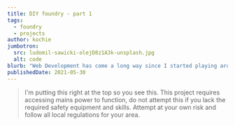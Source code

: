```yaml
---
title: DIY foundry - part 1
tags:
  - foundry
  - projects
author: kochie
jumbotron:
  src: ludomil-sawicki-olejD8z1A3k-unsplash.jpg
  alt: code
blurb: "Web Development has come a long way since I started playing around with html and JS. If I was starting again today here's what I'd do."
publishedDate: 2021-05-30
---
```


> I'm putting this right at the top so you see this. This project requires accessing mains power to function, do not attempt this if you lack the required safety equipment and skills. Attempt at your own risk and follow all local regulations for your area.